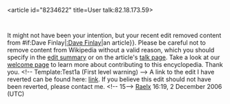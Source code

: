 <article id="8234622" title=User talk:82.18.173.59>
	<talkpage id="8234622" title="User talk:82.18.173.59">
It might not have been your intention, but your recent edit removed content from {{{{{subst|}}}#if:Dave Finlay|[[:Dave Finlay]]|an article}}. Please be careful not to remove content from Wikipedia without a valid reason, which you should specify in the [[Help:Edit summary|edit summary]] or on the article's [[Help:Talk page|talk page]]. Take a look at our [[Wikipedia:Welcome|welcome page]] to learn more about contributing to this encyclopedia. Thank you. &lt;!-- Template:Test1a (First level warning) --&gt; A link to the edit I have reverted can be found here: [http://en.wikipedia.org/w/index.php?title=Dave_Finlay&amp;diff=next&amp;oldid=91569321 link]. If you believe this edit should not have been reverted, please contact me. &lt;!-- 15--&gt; [[User:Raelx|Raelx]] 16:19, 2 December 2006 (UTC)
	</talkpage>
</article>